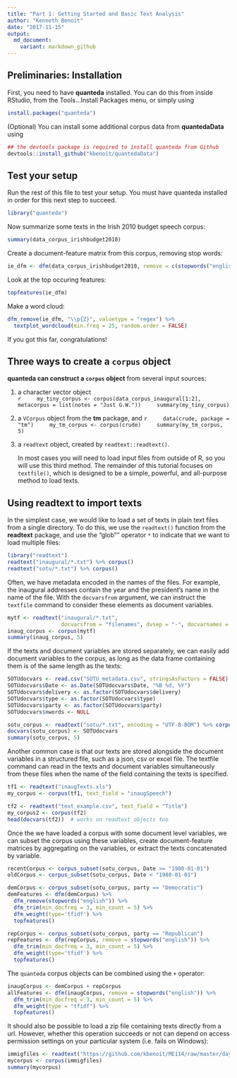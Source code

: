 ```yaml
---
title: "Part 1: Getting Started and Basic Text Analysis"
author: "Kenneth Benoit"
date: "2017-11-15"
output:
  md_document:
    variant: markdown_github
---
```


## Preliminaries: Installation

First, you need to have **quanteda** installed.  You can do this from inside RStudio, from the Tools...Install Packages menu, or simply using
```r
install.packages("quanteda")
```

(Optional) You can install some additional corpus data from **quantedaData** using

```r
## the devtools package is required to install quanteda from Github
devtools::install_github("kbenoit/quantedaData")
```


## Test your setup

Run the rest of this file to test your setup.  You must have quanteda installed in order for this next step to succeed.
```r
library("quanteda")
```

Now summarize some texts in the Irish 2010 budget speech corpus:
```r
summary(data_corpus_irishbudget2010)
```

Create a document-feature matrix from this corpus, removing stop words:
```r
ie_dfm <- dfm(data_corpus_irishbudget2010, remove = c(stopwords("english"), "will"), stem = TRUE)
```

Look at the top occuring features:
```r
topfeatures(ie_dfm)
```

Make a word cloud:
```r
dfm_remove(ie_dfm, "\\p{Z}", valuetype = "regex") %>%
  textplot_wordcloud(min.freq = 25, random.order = FALSE)
```

If you got this far, congratulations!


## Three ways to create a `corpus` object

**quanteda can construct a `corpus` object** from several input sources:

1.  a character vector object  
    ```r
    my_tiny_corpus <- corpus(data_corpus_inaugural[1:2], metacorpus = list(notes = "Just G.W."))
    summary(my_tiny_corpus)
    ```
    
2.  a `VCorpus` object from the **tm** package, and
    ```r
    data(crude, package = "tm")
    my_tm_corpus <- corpus(crude)
    summary(my_tm_corpus, 5)
    ```

3.  a `readtext` object, created by `readtext::readtext()`.

    In most cases you will need to load input files from outside of R, so you will use this third method.  The remainder of this tutorial focuses on `textfile()`, which is designed to be a simple, powerful, and all-purpose method to load texts.

## Using **readtext** to import texts

In the simplest case, we would like to load a set of texts in plain text files from a single directory. To do this, we use the `readtext()` function from the **readtext** package, and use the "glob"" operator `*` to indicate that we want to load multiple files:

```r
library("readtext")
readtext("inaugural/*.txt") %>% corpus()
readtext("sotu/*.txt") %>% corpus()
```

Often, we have metadata encoded in the names of the files. For example, the inaugural addresses contain the year and the president's name in the name of the file. With the `docvarsfrom` argument, we can instruct the `textfile` command to consider these elements as document variables.

```r
mytf <- readtext("inaugural/*.txt", 
                 docvarsfrom = "filenames", dvsep = "-", docvarnames = c("Year", "President"))
inaug_corpus <- corpus(mytf)
summary(inaug_corpus, 5)
```

If the texts and document variables are stored separately, we can easily add document variables to the corpus, as long as the data frame containing them is of the same length as the texts:

```r
SOTUdocvars <- read.csv("SOTU_metadata.csv", stringsAsFactors = FALSE)
SOTUdocvars$Date <- as.Date(SOTUdocvars$Date, "%B %d, %Y")
SOTUdocvars$delivery <- as.factor(SOTUdocvars$delivery)
SOTUdocvars$type <- as.factor(SOTUdocvars$type)
SOTUdocvars$party <- as.factor(SOTUdocvars$party)
SOTUdocvars$nwords <- NULL

sotu_corpus <- readtext("sotu/*.txt", encoding = "UTF-8-BOM") %>% corpus()
docvars(sotu_corpus) <- SOTUdocvars
summary(sotu_corpus, 5)
```

Another common case is that our texts are stored alongside the document variables in a structured file, such as a json, csv or excel file. The textfile command can read in the texts and document variables simultaneously from these files when the name of the field containing the texts is specified.
```r
tf1 <- readtext("inaugTexts.xls")
my_corpus <- corpus(tf1, text_field = "inaugSpeech")

tf2 <- readtext("text_example.csv", text_field = "Title")
my_corpus2 <- corpus(tf2)
head(docvars(tf2))  # works on readtext objects too
```

Once the we have loaded a corpus with some document level variables, we can subset the corpus using these variables, create document-feature matrices by aggregating on the variables, or extract the texts concatenated by variable.

```r
recentCorpus <- corpus_subset(sotu_corpus, Date >= "1980-01-01")
oldCorpus <- corpus_subset(sotu_corpus, Date < "1980-01-01")

demCorpus <- corpus_subset(sotu_corpus, party == "Democratic")
demFeatures <- dfm(demCorpus) %>%
  dfm_remove(stopwords("english")) %>%
  dfm_trim(min_docfreq = 3, min_count = 5) %>% 
  dfm_weight(type='tfidf') %>% 
  topfeatures()

repCorpus <- corpus_subset(sotu_corpus, party == "Republican") 
repFeatures <- dfm(repCorpus, remove = stopwords("english")) %>%
  dfm_trim(min_docfreq = 3, min_count = 5) %>% 
  dfm_weight(type='tfidf') %>% 
  topfeatures()
```

The `quanteda` corpus objects can be combined using the `+` operator:
```r
inaugCorpus <- demCorpus + repCorpus
allFeatures <- dfm(inaugCorpus, remove = stopwords("english")) %>%
  dfm_trim(min_docfreq = 3, min_count = 5) %>% 
  dfm_weight(type = "tfidf") %>% 
  topfeatures()
```

It should also be possible to load a zip file containing texts directly from a url. However, whether this operation succeeds or not can depend on access permission settings on your particular system (i.e. fails on Windows):

```r
immigfiles <- readtext("https://github.com/kbenoit/ME114/raw/master/day8/UKimmigTexts.zip")
mycorpus <- corpus(immigfiles)
summary(mycorpus)
```






